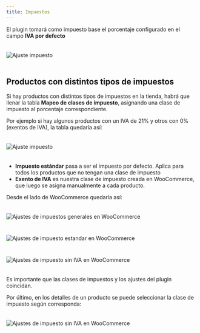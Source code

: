 ```yaml
---
title: Impuestos
---
```



El plugin tomará como impuesto base el porcentaje configurado en el campo **IVA por defecto**

<Image src={settingTax} style="margin: 20px auto;" alt="Ajuste impuesto" />

## Productos con distintos tipos de impuestos

Si hay productos con distintos tipos de impuestos en la tienda, habrá que llenar la tabla **Mapeo de clases de impuesto**, asignando una clase de impuesto al porcentaje correspondiente.

Por ejemplo si hay algunos productos con un IVA de 21% y otros con 0% (exentos de IVA), la tabla quedaría así:

<Image src={settingTaxTable} style="margin: 20px auto;" alt="Ajuste impuesto" />

- **Impuesto estándar** pasa a ser el impuesto por defecto. Aplica para todos los productos que no tengan una clase de impuesto
- **Exento de IVA** es nuestra clase de impuesto creada en WooCommerce, que luego se asigna manualmente a cada producto.

Desde el lado de WooCommerce quedaría así:


<Image src={woocommerceGeneralTax} style="margin: 20px auto;" alt="Ajustes de impuestos generales en WooCommerce" />
<Image src={woocommerceDefaultTax} style="margin: 20px auto;" alt="Ajustes de impuesto estandar en WooCommerce" />
<Image src={woocommerceNoTax} style="margin: 20px auto;" alt="Ajustes de impuesto sin IVA en WooCommerce" />

Es importante que las clases de impuestos y los ajustes del plugin coincidan.

Por último, en los detalles de un producto se puede seleccionar la clase de impuesto según corresponda:

<Image src={productTax} style="margin: 20px auto;" alt="Ajustes de impuesto sin IVA en WooCommerce" />

